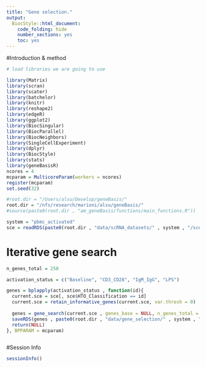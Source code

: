 ```yaml
---
title: "Gene selection."
output:
  BiocStyle::html_document:
    code_folding: hide
    number_sections: yes
    toc: yes  
---
```


#Introduction & method


```r
# load libraries we are going to use

library(Matrix)
library(scran)
library(scater)
library(batchelor)
library(knitr)
library(reshape2)
library(edgeR)
library(ggplot2)
library(BiocSingular)
library(BiocParallel)
library(BiocNeighbors)
library(SingleCellExperiment)
library(dplyr)
library(BiocStyle)
library(stats)
library(geneBasisR)
ncores = 4
mcparam = MulticoreParam(workers = ncores)
register(mcparam)
set.seed(32)

#root.dir = "/Users/alsu/Develop/geneBasis/"
root.dir = "/nfs/research/marioni/alsu/geneBasis/"
#source(paste0(root.dir , "am_geneBasis/functions/main_functions.R"))

system = "pbmc_activated"
sce = readRDS(paste0(root.dir , "data/scRNA_datasets/" , system , "/sce_" , system , ".Rds"))


```


# Iterative gene search

```r


n_genes_total = 250

activation_status = c("Baseline", "CD3_CD28", "IgM_IgG", "LPS")

genes = bplapply(activation_status , function(id){
  current.sce = sce[, sce$HTO_Classification == id]
  current.sce = retain_informative_genes(current.sce, var.thresh = 0)
  
  genes = gene_search(current.sce , genes_base = NULL, n_genes_total = n_genes_total, batch = "Donor_of_Origin")
  saveRDS(genes , paste0(root.dir , "data/gene_selection/" , system , "/" , "gene_selection_", id, ".Rds"))
  return(NULL)
}, BPPARAM = mcparam)



```

#Session Info

```r
sessionInfo()
```
